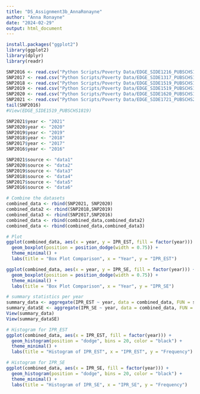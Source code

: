 ---
title: "DS_Assignment3b_AnnaRonayne"
author: "Anna Ronayne"
date: "2024-02-29"
output: html_document
---
```{r installing packages}
install.packages("ggplot2")
library(ggplot2)
library(dplyr)
library(readr)
```


```{r Reading in Data}
SNP2016 <- read.csv("Python Scripts/Poverty Data/EDGE_SIDE1216_PUBSCHS1516.csv")
SNP2017 <- read.csv("Python Scripts/Poverty Data/EDGE_SIDE1317_PUBSCHS1617.csv")
SNP2018 <- read.csv("Python Scripts/Poverty Data/EDGE_SIDE1519_PUBSCHS1819.csv")
SNP2019 <- read.csv("Python Scripts/Poverty Data/EDGE_SIDE1519_PUBSCHS1819.csv")
SNP2020 <- read.csv("Python Scripts/Poverty Data/EDGE_SIDE1620_PUBSCHS1920.csv")
SNP2021 <- read.csv("Python Scripts/Poverty Data/EDGE_SIDE1721_PUBSCHS2021.csv")
tail(SNP2016)
#View(EDGE_SIDE1519_PUBSCHS1819)

```


```{r Organizing Data and Boxplot}

SNP2021$year <- "2021"
SNP2020$year <- "2020"
SNP2019$year <- "2019"
SNP2018$year <- "2018"
SNP2017$year <- "2017"
SNP2016$year <- "2016"

SNP2021$source <- "data1"
SNP2020$source <- "data2"
SNP2019$source <- "data3"
SNP2018$source <- "data4"
SNP2017$source <- "data5"
SNP2016$source <- "data6"

# Combine the datasets
combined_data <- rbind(SNP2021, SNP2020)
combined_data2 <- rbind(SNP2018,SNP2019)
combined_data3 <- rbind(SNP2017,SNP2016)
combined_data <- rbind(combined_data,combined_data2)
combined_data <- rbind(combined_data,combined_data3)

# Plot
ggplot(combined_data, aes(x = year, y = IPR_EST, fill = factor(year))) +
  geom_boxplot(position = position_dodge(width = 0.75)) +
  theme_minimal() +
  labs(title = "Box Plot Comparison", x = "Year", y = "IPR_EST")

ggplot(combined_data, aes(x = year, y = IPR_SE, fill = factor(year))) +
  geom_boxplot(position = position_dodge(width = 0.75)) +
  theme_minimal() +
  labs(title = "Box Plot Comparison", x = "Year", y = "IPR_SE")


```


```{r Summaries}
# summary statistics per year
summary_data <- aggregate(IPR_EST ~ year, data = combined_data, FUN = summary)
summary_dataSE <- aggregate(IPR_SE ~ year, data = combined_data, FUN = summary)
View(summary_data)
View(summary_dataSE)
```

```{r Histograms}
# Histogram for IPR_EST
ggplot(combined_data, aes(x = IPR_EST, fill = factor(year))) +
  geom_histogram(position = "dodge", bins = 20, color = "black") +
  theme_minimal() +
  labs(title = "Histogram of IPR_EST", x = "IPR_EST", y = "Frequency")

# Histogram for IPR_SE
ggplot(combined_data, aes(x = IPR_SE, fill = factor(year))) +
  geom_histogram(position = "dodge", bins = 20, color = "black") +
  theme_minimal() +
  labs(title = "Histogram of IPR_SE", x = "IPR_SE", y = "Frequency")

```





